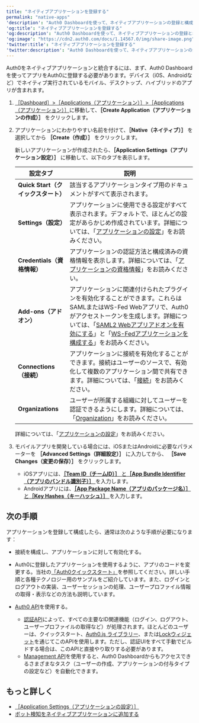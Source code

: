 ```yaml
---
title: "ネイティブアプリケーションを登録する"
permalink: "native-apps"
'description': "Auth0 Dashboardを使って、ネイティブアプリケーションの登録と構成を行う方法について説明します。"
'og:title': "ネイティブアプリケーションを登録する"
'og:description': "Auth0 Dashboardを使って、ネイティブアプリケーションの登録と構成を行う方法について説明します。"
'og:image': "https://cdn2.auth0.com/docs/1.14567.0/img/share-image.png"
'twitter:title': "ネイティブアプリケーションを登録する"
'twitter:description': "Auth0 Dashboardを使って、ネイティブアプリケーションの登録と構成を行う方法について説明します。"
---
```


Auth0をネイティブアプリケーションと統合するには、まず、<Tooltip data-tooltip-id="react-containers-DefinitionTooltip-0" href="/ja-jp/glossary?term=auth0-dashboard" tip="Auth0 Dashboard: サービスを構成するためのAuth0の主製品。" cta="用語集の表示">Auth0 Dashboard</Tooltip>を使ってアプリをAuth0に登録する必要があります。デバイス（i0S、Androidなど）でネイティブ実行されているモバイル、デスクトップ、ハイブリッドのアプリが含まれます。

1. [［Dashboard］>［Applications（アプリケーション）］>［Applications（アプリケーション）］](https://manage.auth0.com/#/applications)に移動して、**［Create Application（アプリケーションの作成）］** をクリックします。
2. アプリケーションにわかりやすい名前を付けて、**［Native（ネイティブ）］** を選択してから **［Create（作成）］** をクリックします。

   新しいアプリケーションが作成されたら、**［Application Settings（アプリケーション設定）］** に移動して、以下のタブを表示します。

   <table class="table"><thead>
   <tr>
   <th><strong>設定タブ</strong></th>
   <th><strong>説明</strong></th>
   </tr>
   </thead>
   <tbody>
   <tr>
   <td><strong>Quick Start（クイックスタート）</strong></td>
   <td>該当するアプリケーションタイプ用のドキュメントがすべて表示されます。</td>
   </tr>
   <tr>
   <td><strong>Settings（設定）</strong></td>
   <td>アプリケーションに使用できる設定がすべて表示されます。デフォルトで、ほとんどの設定があらかじめ作成されています。詳細については、「<a href="/ja-jp/get-started/dashboard/application-settings">アプリケーションの設定</a>」をお読みください。</td>
   </tr>
   <tr>
   <td><strong>Credentials（資格情報）</strong></td>
   <td>アプリケーションの認証方法と構成済みの資格情報を表示します。詳細については、「<a href="/ja-jp/secure/application-credentials">アプリケーションの資格情報</a>」をお読みください。</td>
   </tr>
   <tr>
   <td><strong>Add-ons（アドオン）</strong></td>
   <td>アプリケーションに関連付けられたプラグインを有効化することができます。これらはSAMLまたはWS-Fed Webアプリで、Auth0がアクセストークンを生成します。詳細については、「<a href="/ja-jp/authenticate/protocols/saml/saml-sso-integrations/enable-saml2-web-app-addon">SAML2 Webアプリアドオンを有効にする</a>」と「<a href="/ja-jp/protocols/configure-ws-fed-applications">WS-Fedアプリケーションを構成する</a>」をお読みください。</td>
   </tr>
   <tr>
   <td><strong>Connections（接続）</strong></td>
   <td>アプリケーションに接続を有効化することができます。接続はユーザーのソースで、有効化して複数のアプリケーション間で共有できます。詳細については、「<a href="/ja-jp/connections">接続</a>」をお読みください。</td>
   </tr>
   <tr>
   <td><strong>Organizations</strong></td>
   <td>ユーザーが所属する組織に対してユーザーを認証できるようにします。詳細については、「<a href="/ja-jp/organizations">Organization</a>」をお読みください。</td>
   </tr>
   </tbody>
   </table>

   詳細については、「[アプリケーションの設定](/ja-jp/get-started/applications/application-settings)」をお読みください。
3. モバイルアプリを開発している場合には、iOSまたはAndroidに必要なパラメーターを **［Advanced Settings（詳細設定）］** に入力してから、 **［Save Changes（変更の保存）］** をクリックします。

   * iOSアプリには、[**［Team ID（チームID）］** ](/ja-jp/get-started/applications/enable-universal-links-support-in-apple-xcode)[と](/ja-jp/get-started/applications/enable-universal-links-support-in-apple-xcode)[**［App Bundle Identifier（アプリのバンドル識別子）］** ](/ja-jp/get-started/applications/enable-universal-links-support-in-apple-xcode)を入力します。
   * Androidアプリには、[**［App Package Name（アプリのパッケージ名）］** ](/ja-jp/get-started/applications/enable-android-app-links-support)[と](/ja-jp/get-started/applications/enable-android-app-links-support)[**［Key Hashes（キーハッシュ）］** ](/ja-jp/get-started/applications/enable-android-app-links-support)を入力します。

## 次の手順

アプリケーションを登録して構成したら、通常は次のような手順が必要になります：

* 接続を構成し、アプリケーションに対して有効化する。
* Auth0に登録したアプリケーションを使用するように、アプリのコードを変更する。当社の[「Auth0クイックスタート」](/ja-jp/quickstarts)を参照してください。詳しい手順と各種テクノロジー用のサンプルをご紹介しています。また、ログインとログアウトの実装、ユーザーセッションの処理、ユーザープロファイル情報の取得・表示などの方法も説明しています。
* [Auth0 API](/ja-jp/api)を使用する。

  + [認証API](/ja-jp/api/authentication)によって、すべての主要なID関連機能（ログイン、ログアウト、ユーザープロファイルの取得など）が処理されます。ほとんどのユーザーは、クイックスタート、[Auth0.js ライブラリー](/ja-jp/libraries/auth0js)、または[Lockウィジェット](/ja-jp/libraries/lock)を通じてこのAPIを使用します。ただし、認証UIをすべて手動でビルドする場合は、このAPIと直接やり取りする必要があります。
  + [Management API](/ja-jp/api/management/v2)を使用すると、Auth0 Dashboardからもアクセスできるさまざまなタスク（ユーザーの作成、アプリケーションの付与タイプの設定など）を自動化できます。

## もっと詳しく

* [［Application Settings（アプリケーションの設定）］](/ja-jp/get-started/applications/application-settings)
* [ボット検知をネイティブアプリケーションに追加する](/ja-jp/secure/attack-protection/bot-detection/bot-detection-native-apps)